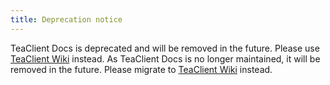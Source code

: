 ```yaml
---
title: Deprecation notice
---
```



TeaClient Docs is deprecated and will be removed in the future. Please use [TeaClient Wiki](https://teaclient.net/wiki) instead.
As TeaClient Docs is no longer maintained, it will be removed in the future.
Please migrate to [TeaClient Wiki](https://teaclient.net/wiki) instead.